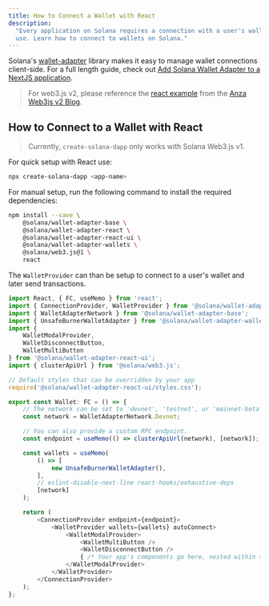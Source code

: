 ```yaml
---
title: How to Connect a Wallet with React
description:
  "Every application on Solana requires a connection with a user's wallet to
  use. Learn how to connect to wallets on Solana."
---
```


Solana's [wallet-adapter](https://github.com/anza-xyz/wallet-adapter) library
makes it easy to manage wallet connections client-side. For a full length guide,
check out
[Add Solana Wallet Adapter to a NextJS application](/developers/guides/wallets/add-solana-wallet-adapter-to-nextjs).

> For web3.js v2, please reference the
> [react example](https://github.com/anza-xyz/solana-web3.js/tree/main/examples/react-app)
> from the
> [Anza Web3js v2 Blog](https://www.anza.xyz/blog/solana-web3-js-2-release).

## How to Connect to a Wallet with React

> Currently, `create-solana-dapp` only works with Solana Web3.js v1.

For quick setup with React use:

```bash
npx create-solana-dapp <app-name>
```

For manual setup, run the following command to install the required
dependencies:

```bash
npm install --save \
    @solana/wallet-adapter-base \
    @solana/wallet-adapter-react \
    @solana/wallet-adapter-react-ui \
    @solana/wallet-adapter-wallets \
    @solana/web3.js@1 \
    react
```

The `WalletProvider` can than be setup to connect to a user's wallet and later
send transactions.

```typescript
import React, { FC, useMemo } from 'react';
import { ConnectionProvider, WalletProvider } from '@solana/wallet-adapter-react';
import { WalletAdapterNetwork } from '@solana/wallet-adapter-base';
import { UnsafeBurnerWalletAdapter } from '@solana/wallet-adapter-wallets';
import {
    WalletModalProvider,
    WalletDisconnectButton,
    WalletMultiButton
} from '@solana/wallet-adapter-react-ui';
import { clusterApiUrl } from '@solana/web3.js';

// Default styles that can be overridden by your app
require('@solana/wallet-adapter-react-ui/styles.css');

export const Wallet: FC = () => {
    // The network can be set to 'devnet', 'testnet', or 'mainnet-beta'.
    const network = WalletAdapterNetwork.Devnet;

    // You can also provide a custom RPC endpoint.
    const endpoint = useMemo(() => clusterApiUrl(network), [network]);

    const wallets = useMemo(
        () => [
            new UnsafeBurnerWalletAdapter(),
        ],
        // eslint-disable-next-line react-hooks/exhaustive-deps
        [network]
    );

    return (
        <ConnectionProvider endpoint={endpoint}>
            <WalletProvider wallets={wallets} autoConnect>
                <WalletModalProvider>
                    <WalletMultiButton />
                    <WalletDisconnectButton />
                    { /* Your app's components go here, nested within the context providers. */ }
                </WalletModalProvider>
            </WalletProvider>
        </ConnectionProvider>
    );
};
```
